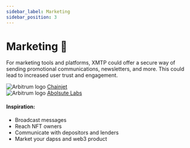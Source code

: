 ```yaml
---
sidebar_label: Marketing
sidebar_position: 3
---
```



# Marketing 📣

For marketing tools and platforms, XMTP could offer a secure way of sending promotional communications, newsletters, and more. This could lead to increased user trust and engagement.

<div class="chain-list">
  <div class="chain-item">
    <img src={chainjet} style={{ width: "100px" }} alt="Arbitrum logo" />
    <a href="https://chainjet.io/">Chainjet</a>
  </div>
  <div class="chain-item">
    <img src={absolute} style={{ width: "100px" }} alt="Arbitrum logo" />
    <a href="https://absolutelabs.io/">Abolsute Labs</a>
  </div>
</div>

#### Inspiration:

- Broadcast messages
- Reach NFT owners
- Communicate with depositors and lenders
- Market your dapss and web3 product
